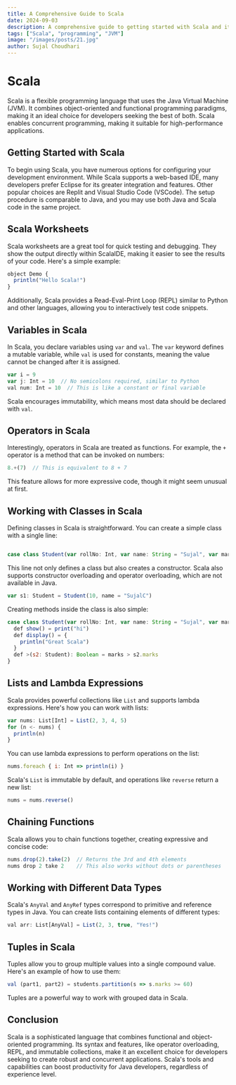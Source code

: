 ```yaml
---
title: A Comprehensive Guide to Scala
date: 2024-09-03
description: A comprehensive guide to getting started with Scala and its features.
tags: ["Scala", "programming", "JVM"]
image: "/images/posts/21.jpg"
author: Sujal Choudhari
---
```


# Scala

Scala is a flexible programming language that uses the Java Virtual Machine (JVM). It combines object-oriented and functional programming paradigms, making it an ideal choice for developers seeking the best of both. Scala enables concurrent programming, making it suitable for high-performance applications.

Getting Started with Scala
--------------------------

To begin using Scala, you have numerous options for configuring your development environment. While Scala supports a web-based IDE, many developers prefer Eclipse for its greater integration and features. Other popular choices are Replit and Visual Studio Code (VSCode). The setup procedure is comparable to Java, and you may use both Java and Scala code in the same project.

Scala Worksheets
----------------

Scala worksheets are a great tool for quick testing and debugging. They show the output directly within ScalaIDE, making it easier to see the results of your code. Here's a simple example:

```js
object Demo {
  println("Hello Scala!")
}
```
    

Additionally, Scala provides a Read-Eval-Print Loop (REPL) similar to Python and other languages, allowing you to interactively test code snippets.

Variables in Scala
------------------

In Scala, you declare variables using `var` and `val`. The `var` keyword defines a mutable variable, while `val` is used for constants, meaning the value cannot be changed after it is assigned.

```js
var i = 9
var j: Int = 10  // No semicolons required, similar to Python
val num: Int = 10  // This is like a constant or final variable
```    

Scala encourages immutability, which means most data should be declared with `val`.

Operators in Scala
------------------

Interestingly, operators in Scala are treated as functions. For example, the `+` operator is a method that can be invoked on numbers:

```js    
8.+(7)  // This is equivalent to 8 + 7
```    

This feature allows for more expressive code, though it might seem unusual at first.

Working with Classes in Scala
-----------------------------

Defining classes in Scala is straightforward. You can create a simple class with a single line:

```js

case class Student(var rollNo: Int, var name: String = "Sujal", var marks: Int = 10)
```    

This line not only defines a class but also creates a constructor. Scala also supports constructor overloading and operator overloading, which are not available in Java.

```js
var s1: Student = Student(10, name = "SujalC")
``` 

Creating methods inside the class is also simple:

    
```js
case class Student(var rollNo: Int, var name: String = "Sujal", var marks: Int = 10) {
  def show() = print("hi")
  def display() = {
    println("Great Scala")
  }
  def >(s2: Student): Boolean = marks > s2.marks
}
```
    

Lists and Lambda Expressions
----------------------------

Scala provides powerful collections like `List` and supports lambda expressions. Here's how you can work with lists:

    
```js
var nums: List[Int] = List(2, 3, 4, 5)
for (n <- nums) {
  println(n)
}
```
    

You can use lambda expressions to perform operations on the list:

```js
nums.foreach { i: Int => println(i) }
```
    

Scala's `List` is immutable by default, and operations like `reverse` return a new list:

    
```js
nums = nums.reverse()
```

Chaining Functions
------------------

Scala allows you to chain functions together, creating expressive and concise code:

```js
nums.drop(2).take(2)  // Returns the 3rd and 4th elements
nums drop 2 take 2    // This also works without dots or parentheses
```

Working with Different Data Types
---------------------------------

Scala's `AnyVal` and `AnyRef` types correspond to primitive and reference types in Java. You can create lists containing elements of different types:

```js
val arr: List[AnyVal] = List(2, 3, true, "Yes!")
```

Tuples in Scala
---------------

Tuples allow you to group multiple values into a single compound value. Here's an example of how to use them:

```js
val (part1, part2) = students.partition(s => s.marks >= 60)
```

Tuples are a powerful way to work with grouped data in Scala.

Conclusion
----------

Scala is a sophisticated language that combines functional and object-oriented programming. Its syntax and features, like operator overloading, REPL, and immutable collections, make it an excellent choice for developers seeking to create robust and concurrent applications. Scala's tools and capabilities can boost productivity for Java developers, regardless of experience level.

